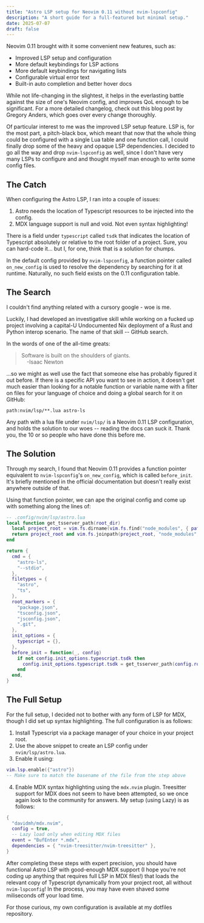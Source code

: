 ```yaml
---
title: "Astro LSP setup for Neovim 0.11 without nvim-lspconfig"
description: "A short guide for a full-featured but minimal setup."
date: 2025-07-07
draft: false
---
```


Neovim 0.11 brought with it some convenient new features, such as:
- Improved LSP setup and configuration
- More default keybindings for LSP actions
- More default keybindings for navigating lists
- Configurable virtual error text
- Built-in auto completion and better hover docs

While not life-changing in the slightest, it helps in the everlasting battle against the size of one's Neovim config, and improves QoL enough to be significant. For a more detailed changelog, check out <Link href="https://gpanders.com/blog/whats-new-in-neovim-0-11/#improved-hover-documentation">this blog post</Link> by Gregory Anders, which goes over every change thoroughly.

Of particular interest to me was the improved LSP setup feature. LSP is, for the most part, a pitch-black box, which meant that now that the whole thing could be configured with a single Lua table and one function call, I could finally drop some of the heavy and opaque LSP dependencies. I decided to go all the way and drop `nvim-lspconfig` as well, since I don't have very many LSPs to configure and and thought myself man enough to write some config files.

## The Catch
When configuring the Astro LSP, I ran into a couple of issues:
1. Astro needs the location of Typescript resources to be injected into the config.
2. MDX language support is null and void. Not even syntax highlighting!

There is a field under `typescript` called `tsdk` that indicates the location of Typescript absolutely or relative to the root folder of a project. Sure, you can hard-code it... but I, for one, think that is a solution for chumps.

In the <Link href="https://github.com/neovim/nvim-lspconfig/blob/master/lua/lspconfig/configs/astro.lua">default config</Link> provided by `nvim-lspconfig`, a function pointer called `on_new_config` is used to resolve the dependency by searching for it at runtime. Naturally, no such field exists on the 0.11 configuration table.

## The Search
I couldn't find anything related with a cursory google - woe is me.

Luckily, I had developed an investigative skill while working on a <Link href="https://github.com/rozukke/rust-gan">fucked up project</Link> involving a capital-U Undocumented Nix deployment of a Rust and Python interop scenario. The name of that skill -- GitHub search.

In the words of one of the all-time greats:

> Software is built on the shoulders of giants.\
> &emsp;-Isaac Newton

...so we might as well use the fact that someone else has probably figured it out before. If there is a specific API you want to see in action, it doesn't get much easier than looking for a notable function or variable name with a filter on files for your language of choice and doing a global search for it on GitHub:

```
path:nvim/lsp/**.lua astro-ls
```

Any path with a lua file under `nvim/lsp/` is a Neovim 0.11 LSP configuration, and holds the solution to our woes -- reading the docs can suck it. Thank you, the 10 or so people who have done this before me.

## The Solution
Through my search, I found that Neovim 0.11 provides a function pointer equivalent to `nvim-lspconfig`'s `on_new_config`, which is called <Link href="https://neovim.io/doc/user/lsp.html#vim.lsp.ClientConfig">`before_init`</Link>. It's briefly mentioned in the official documentation but doesn't really exist anywhere outside of that.

Using that function pointer, we can ape the original config and come up with something along the lines of:

```lua
-- .config/nvim/lsp/astro.lua 
local function get_tsserver_path(root_dir)
  local project_root = vim.fs.dirname(vim.fs.find("node_modules", { path = root_dir, upward = true })[1])
  return project_root and vim.fs.joinpath(project_root, "node_modules", "typescript", "lib") or ""
end

return {
  cmd = {
    "astro-ls",
    "--stdio",
  },
  filetypes = {
    "astro",
    "ts",
  },
  root_markers = {
    "package.json",
    "tsconfig.json",
    "jsconfig.json",
    ".git",
  },
  init_options = {
    typescript = {},
  },
  before_init = function(_, config)
    if not config.init_options.typescript.tsdk then
      config.init_options.typescript.tsdk = get_tsserver_path(config.root_dir)
    end
  end,
}
```

## The Full Setup

For the full setup, I decided not to bother with any form of LSP for MDX, though I did set up syntax highlighting. The full configuration is as follows:

1. Install Typescript via a package manager of your choice in your project root.
2. Use the above snippet to create an LSP config under `nvim/lsp/astro.lua`.
3. Enable it using:
```lua
vim.lsp.enable({"astro"})
-- Make sure to match the basename of the file from the step above
```
4. Enable MDX syntax highlighting using the `mdx.nvim` plugin. Treesitter support for MDX does not seem to have been attempted, so we once again look to the community for answers. My setup (using Lazy) is as follows:
```lua
{
  "davidmh/mdx.nvim",
  config = true,
  -- Lazy load only when editing MDX files
  event = "BufEnter *.mdx",
  dependencies = { "nvim-treesitter/nvim-treesitter" },
}
```

After completing these steps with expert precision, you should have functional Astro LSP with good-enough MDX support (I hope you're not coding up anything that requires full LSP in MDX files!) that loads the relevant copy of Typescript dynamically from your project root, all without `nvim-lspconfig`! In the process, you may have even shaved some miliseconds off your load time.

For those curious, my own configuration is available <Link href="https://github.com/rozukke/dotfiles">at my dotfiles repository</Link>.
